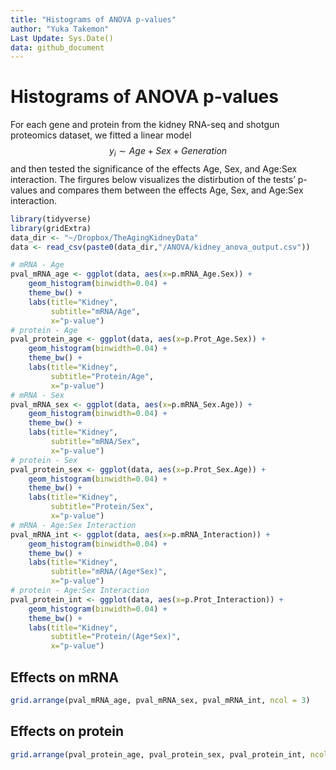 ```yaml
---
title: "Histograms of ANOVA p-values"
author: "Yuka Takemon"
Last Update: Sys.Date()
data: github_document
---
```

#  Histograms of ANOVA p-values

For each gene and protein from the kidney RNA-seq and shotgun proteomics dataset, we fitted a linear model
$$y_{i} \sim Age + Sex + Generation$$
and then tested the significance of the effects Age, Sex, and Age:Sex interaction. The firgures below visualizes the distirbution of the tests' p-values and compares them between the effects Age, Sex, and Age:Sex interaction.
```r
library(tidyverse)
library(gridExtra)
data_dir <- "~/Dropbox/TheAgingKidneyData"
data <- read_csv(paste0(data_dir,"/ANOVA/kidney_anova_output.csv"))
```

```r
# mRNA - Age
pval_mRNA_age <- ggplot(data, aes(x=p.mRNA_Age.Sex)) +
    geom_histogram(binwidth=0.04) +
    theme_bw() +
    labs(title="Kidney",
         subtitle="mRNA/Age",
         x="p-value")
# protein - Age
pval_protein_age <- ggplot(data, aes(x=p.Prot_Age.Sex)) +
    geom_histogram(binwidth=0.04) +
    theme_bw() +
    labs(title="Kidney",
         subtitle="Protein/Age",
         x="p-value")
# mRNA - Sex
pval_mRNA_sex <- ggplot(data, aes(x=p.mRNA_Sex.Age)) +
    geom_histogram(binwidth=0.04) +
    theme_bw() +
    labs(title="Kidney",
         subtitle="mRNA/Sex",
         x="p-value")
# protein - Sex
pval_protein_sex <- ggplot(data, aes(x=p.Prot_Sex.Age)) +
    geom_histogram(binwidth=0.04) +
    theme_bw() +
    labs(title="Kidney",
         subtitle="Protein/Sex",
         x="p-value")
# mRNA - Age:Sex Interaction
pval_mRNA_int <- ggplot(data, aes(x=p.mRNA_Interaction)) +
    geom_histogram(binwidth=0.04) +
    theme_bw() +
    labs(title="Kidney",
         subtitle="mRNA/(Age*Sex)",
         x="p-value")
# protein - Age:Sex Interaction
pval_protein_int <- ggplot(data, aes(x=p.Prot_Interaction)) +
    geom_histogram(binwidth=0.04) +
    theme_bw() +
    labs(title="Kidney",
         subtitle="Protein/(Age*Sex)",
         x="p-value")
```

## Effects on mRNA
```r
grid.arrange(pval_mRNA_age, pval_mRNA_sex, pval_mRNA_int, ncol = 3)
```

## Effects on protein 
```r
grid.arrange(pval_protein_age, pval_protein_sex, pval_protein_int, ncol =3)
```





